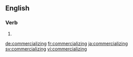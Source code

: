
==English==

===Verb===
{{head|en}}

# {{present participle of|commercialize|lang=en}}

[[de:commercializing]]
[[fr:commercializing]]
[[ja:commercializing]]
[[sv:commercializing]]
[[vi:commercializing]]